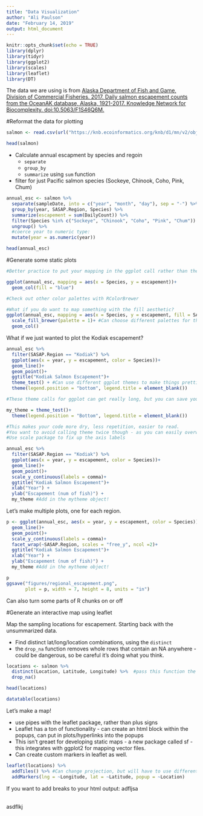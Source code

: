 ```yaml
---
title: "Data Visualization"
author: "Ali Paulson"
date: "February 14, 2019"
output: html_document
---
```


```r
knitr::opts_chunk$set(echo = TRUE)
library(dplyr)
library(tidyr)
library(ggplot2)
library(scales)
library(leaflet)
library(DT)
```

The data we are using is from [Alaska Department of Fish and Game, Division of Commercial Fisheries. 2017. Daily salmon escapement counts from the OceanAK database, Alaska, 1921-2017. Knowledge Network for Biocomplexity. doi:10.5063/F1S46Q6M.]("https://knb.ecoinformatics.org/knb/d1/mn/v2/object/urn%3Auuid%3Af119a05b-bbe7-4aea-93c6-85434dcb1c5e")


#Reformat the data for plotting
```r
salmon <- read.csv(url("https://knb.ecoinformatics.org/knb/d1/mn/v2/object/urn%3Auuid%3Af119a05b-bbe7-4aea-93c6-85434dcb1c5e", method = "libcurl"), stringsAsFactors = F)

head(salmon)
```

* Calculate annual escapment by species and regoin
    + `separate`
    + `group_by`
    + `summarize` using `sum` function

* filter for just Pacific salmon species (Sockeye, Chinook, Coho, Pink, Chum)

```r
annual_esc <- salmon %>% 
  separate(sampleDate, into = c("year", "month", "day"), sep = "-") %>% 
  group_by(year, SASAP.Region, Species) %>% 
  summarize(escapement = sum(DailyCount)) %>% 
  filter(Species %in% c("Sockeye", "Chinook", "Coho", "Pink", "Chum")) %>% 
  ungroup() %>% 
  #coerce year to numeric type: 
  mutate(year = as.numeric(year))

head(annual_esc)
```


#Generate some static plots

```r
#Better practice to put your mapping in the ggplot call rather than the geom call, unless you are trying to map different parameters on the same plot

ggplot(annual_esc, mapping = aes(x = Species, y = escapement))+
  geom_col(fill = "blue")

#Check out other color palettes with RColorBrewer

#What if you do want to map something with the fill aesthetic?
ggplot(annual_esc, mapping = aes(x = Species, y = escapement, fill = SASAP.Region))+
  scale_fill_brewer(palette = 1)+ #Can choose different palettes for the fill
  geom_col()

```


What if we just wanted to plot the Kodiak escapement?

```r
annual_esc %>% 
  filter(SASAP.Region == "Kodiak") %>% 
  ggplot(aes(x = year, y = escapement, color = Species))+
  geom_line()+
  geom_point()+
  ggtitle("Kodiak Salmon Escapement")+
  theme_test() + #Can use different ggplot themes to make things prettier
  theme(legend.position = "bottom", legend.title = element_blank())

#These theme calls for ggplot can get really long, but you can save your theme function calls to an object: 

my_theme = theme_test()+
  theme(legend.position = "Bottom", legend.title = element_blank())

#This makes your code more dry, less repetition, easier to read. 
#You want to avoid calling theme twice though - as you can easily overwrite some of the things that you set as your theme - so if you have a theme() in your my_theme, you might overwrite things - just be careful. 
#Use scale package to fix up the axis labels

annual_esc %>% 
  filter(SASAP.Region == "Kodiak") %>% 
  ggplot(aes(x = year, y = escapement, color = Species))+
  geom_line()+
  geom_point()+
  scale_y_continuous(labels = comma)+
  ggtitle("Kodiak Salmon Escapement")+
  xlab("Year") +
  ylab("Escapement (num of fish)") +
  my_theme #Add in the mytheme object!

```

Let's make multiple plots, one for each region. 

```r

p <- ggplot(annual_esc, aes(x = year, y = escapement, color = Species))+
  geom_line()+
  geom_point()+
  scale_y_continuous(labels = comma)+
  facet_wrap(~SASAP.Region, scales = "free_y", ncol =2)+
  ggtitle("Kodiak Salmon Escapement")+
  xlab("Year") +
  ylab("Escapement (num of fish)") +
  my_theme #Add in the mytheme object!

p
ggsave("figures/regional_escapement.png", 
       plot = p, width = 7, height = 8, units = "in")
```


Can also turn some parts of R chunks on or off



#Generate an interactive map using leaflet

Map the sampling locations for escapement. Starting back with the unsummarized data. 

* Find distinct lat/long/location combinations, using the `distinct`
* the `drop_na` function removes whole rows that contain an NA anywhere - could be dangerous, so be careful it's doing what you think. 

```r
locations <- salmon %>% 
  distinct(Location, Latitude, Longitude) %>%  #pass this function the variables that you want it to pull distinct values from
  drop_na()

head(locations)

datatable(locations)
```

Let's make a map!

* use pipes with the leaflet package, rather than plus signs
* Leaflet has a ton of functionality - can create an html block within the popups, can put in plots/hyperlinks into the popups
* This isn't greaet for developing static maps - a new package called sf  - this integrates with ggplot2 for mapping vector files.  
* Can create custom markers in leaflet as well. 

```r
leaflet(locations) %>% 
  addTiles() %>% #Can change projection, but will have to use different tiles - default tiles use mercator
  addMarkers(lng = ~Longitude, lat = ~Latitude, popup = ~Location)
```


If you want to add breaks to your html output: 
adfljsa

<br/>
asdflkj